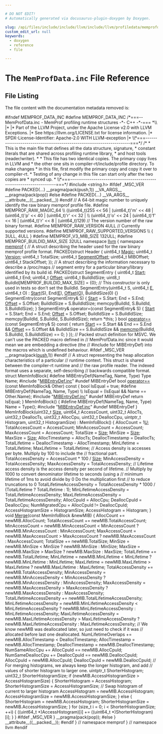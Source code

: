 ```yaml
---

# DO NOT EDIT!
# Automatically generated via docusaurus-plugin-doxygen by Doxygen.

slug: /api/files/include/include/llvm/include/llvm/profiledata/memprofdata-inc
custom_edit_url: null
keywords:
  - doxygen
  - reference
  - file

---
```





# The `MemProfData.inc` File Reference

<DoxygenPage pluginConfig={pluginConfig}>




## File Listing

The file content with the documentation metadata removed is:

<ProgramListing>

<Link id="l00001" /><CodeLine lineNumber="1"><Highlight kind="preprocessor">#ifndef MEMPROF&#95;DATA&#95;INC</Highlight><Highlight kind="normal"></Highlight></CodeLine>
<Link id="l00002" /><CodeLine lineNumber="2"><Highlight kind="normal"></Highlight><Highlight kind="preprocessor">#define MEMPROF&#95;DATA&#95;INC</Highlight><Highlight kind="normal"></Highlight></CodeLine>
<Link id="l00003" /><CodeLine lineNumber="3"><Highlight kind="normal"></Highlight><Highlight kind="comment">/&#42;===-- MemProfData.inc - MemProf profiling runtime structures -&#42;- C++ -&#42;-=== &#42;\\</Highlight></CodeLine>
<Link id="l00004" /><CodeLine lineNumber="4"><Highlight kind="comment">|&#42;</Highlight></CodeLine>
<Link id="l00005" /><CodeLine lineNumber="5"><Highlight kind="comment">|&#42; Part of the LLVM Project, under the Apache License v2.0 with LLVM Exceptions.</Highlight></CodeLine>
<Link id="l00006" /><CodeLine lineNumber="6"><Highlight kind="comment">|&#42; See https://llvm.org/LICENSE.txt for license information.</Highlight></CodeLine>
<Link id="l00007" /><CodeLine lineNumber="7"><Highlight kind="comment">|&#42; SPDX-License-Identifier: Apache-2.0 WITH LLVM-exception</Highlight></CodeLine>
<Link id="l00008" /><CodeLine lineNumber="8"><Highlight kind="comment">|&#42;</Highlight></CodeLine>
<Link id="l00009" /><CodeLine lineNumber="9"><Highlight kind="comment">\\&#42;===----------------------------------------------------------------------===&#42;/</Highlight><Highlight kind="normal"></Highlight></CodeLine>
<Link id="l00010" /><CodeLine lineNumber="10"><Highlight kind="normal"></Highlight><Highlight kind="comment">/&#42;</Highlight></CodeLine>
<Link id="l00011" /><CodeLine lineNumber="11"><Highlight kind="comment"> &#42; This is the main file that defines all the data structure, signature,</Highlight></CodeLine>
<Link id="l00012" /><CodeLine lineNumber="12"><Highlight kind="comment"> &#42; constant literals that are shared across profiling runtime library,</Highlight></CodeLine>
<Link id="l00013" /><CodeLine lineNumber="13"><Highlight kind="comment"> &#42; and host tools (reader/writer).</Highlight></CodeLine>
<Link id="l00014" /><CodeLine lineNumber="14"><Highlight kind="comment"> &#42;</Highlight></CodeLine>
<Link id="l00015" /><CodeLine lineNumber="15"><Highlight kind="comment"> &#42; This file has two identical copies. The primary copy lives in LLVM and</Highlight></CodeLine>
<Link id="l00016" /><CodeLine lineNumber="16"><Highlight kind="comment"> &#42; the other one sits in compiler-rt/include/profile directory. To make changes</Highlight></CodeLine>
<Link id="l00017" /><CodeLine lineNumber="17"><Highlight kind="comment"> &#42; in this file, first modify the primary copy and copy it over to compiler-rt.</Highlight></CodeLine>
<Link id="l00018" /><CodeLine lineNumber="18"><Highlight kind="comment"> &#42; Testing of any change in this file can start only after the two copies are</Highlight></CodeLine>
<Link id="l00019" /><CodeLine lineNumber="19"><Highlight kind="comment"> &#42; synced up.</Highlight></CodeLine>
<Link id="l00020" /><CodeLine lineNumber="20"><Highlight kind="comment"> &#42;</Highlight></CodeLine>
<Link id="l00021" /><CodeLine lineNumber="21"><Highlight kind="comment">\\&#42;===----------------------------------------------------------------------===&#42;/</Highlight><Highlight kind="normal"></Highlight></CodeLine>
<Link id="l00022" /><CodeLine lineNumber="22"><Highlight kind="normal"></Highlight><Highlight kind="preprocessor">#include &lt;string.h&gt;</Highlight><Highlight kind="normal"></Highlight></CodeLine>
<Link id="l00023" /><CodeLine lineNumber="23"><Highlight kind="normal"></Highlight></CodeLine>
<Link id="l00024" /><CodeLine lineNumber="24"><Highlight kind="normal"></Highlight><Highlight kind="preprocessor">#ifdef &#95;MSC&#95;VER</Highlight><Highlight kind="normal"></Highlight></CodeLine>
<Link id="l00025" /><CodeLine lineNumber="25"><Highlight kind="normal"></Highlight><Highlight kind="preprocessor">#define PACKED(...) &#95;&#95;pragma(pack(push,1)) &#95;&#95;VA&#95;ARGS&#95;&#95; &#95;&#95;pragma(pack(pop))</Highlight><Highlight kind="normal"></Highlight></CodeLine>
<Link id="l00026" /><CodeLine lineNumber="26"><Highlight kind="normal"></Highlight><Highlight kind="preprocessor">#else</Highlight><Highlight kind="normal"></Highlight></CodeLine>
<Link id="l00027" /><CodeLine lineNumber="27"><Highlight kind="normal"></Highlight><Highlight kind="preprocessor">#define PACKED(...) &#95;&#95;VA&#95;ARGS&#95;&#95; &#95;&#95;attribute&#95;&#95;((&#95;&#95;packed&#95;&#95;))</Highlight><Highlight kind="normal"></Highlight></CodeLine>
<Link id="l00028" /><CodeLine lineNumber="28"><Highlight kind="normal"></Highlight><Highlight kind="preprocessor">#endif</Highlight><Highlight kind="normal"></Highlight></CodeLine>
<Link id="l00029" /><CodeLine lineNumber="29"><Highlight kind="normal"></Highlight></CodeLine>
<Link id="l00030" /><CodeLine lineNumber="30"><Highlight kind="normal"></Highlight><Highlight kind="comment">// A 64-bit magic number to uniquely identify the raw binary memprof profile file.</Highlight><Highlight kind="normal"></Highlight></CodeLine>
<Link id="l00031" /><CodeLine lineNumber="31"><Highlight kind="normal"></Highlight><Highlight kind="preprocessor">#define MEMPROF&#95;RAW&#95;MAGIC&#95;64                                                                        \\</Highlight></CodeLine>
<Link id="l00032" /><CodeLine lineNumber="32"><Highlight kind="preprocessor">  ((uint64&#95;t)255 &lt;&lt; 56 | (uint64&#95;t)&#39;m&#39; &lt;&lt; 48 | (uint64&#95;t)&#39;p&#39; &lt;&lt; 40 | (uint64&#95;t)&#39;r&#39; &lt;&lt; 32 |          \\</Highlight></CodeLine>
<Link id="l00033" /><CodeLine lineNumber="33"><Highlight kind="preprocessor">   (uint64&#95;t)&#39;o&#39; &lt;&lt; 24 | (uint64&#95;t)&#39;f&#39; &lt;&lt; 16 | (uint64&#95;t)&#39;r&#39; &lt;&lt; 8 | (uint64&#95;t)129)</Highlight><Highlight kind="normal"></Highlight></CodeLine>
<Link id="l00034" /><CodeLine lineNumber="34"><Highlight kind="normal"></Highlight></CodeLine>
<Link id="l00035" /><CodeLine lineNumber="35"><Highlight kind="normal"></Highlight><Highlight kind="comment">// The version number of the raw binary format.</Highlight><Highlight kind="normal"></Highlight></CodeLine>
<Link id="l00036" /><CodeLine lineNumber="36"><Highlight kind="normal"></Highlight><Highlight kind="preprocessor">#define MEMPROF&#95;RAW&#95;VERSION 4ULL</Highlight><Highlight kind="normal"></Highlight></CodeLine>
<Link id="l00037" /><CodeLine lineNumber="37"><Highlight kind="normal"></Highlight></CodeLine>
<Link id="l00038" /><CodeLine lineNumber="38"><Highlight kind="normal"></Highlight><Highlight kind="comment">// Currently supported versions.</Highlight><Highlight kind="normal"></Highlight></CodeLine>
<Link id="l00039" /><CodeLine lineNumber="39"><Highlight kind="normal"></Highlight><Highlight kind="preprocessor">#define MEMPROF&#95;RAW&#95;SUPPORTED&#95;VERSIONS                                         \\</Highlight></CodeLine>
<Link id="l00040" /><CodeLine lineNumber="40"><Highlight kind="preprocessor">  &#123; 3ULL, 4ULL &#125;</Highlight><Highlight kind="normal"></Highlight></CodeLine>
<Link id="l00041" /><CodeLine lineNumber="41"><Highlight kind="normal"></Highlight></CodeLine>
<Link id="l00042" /><CodeLine lineNumber="42"><Highlight kind="normal"></Highlight><Highlight kind="preprocessor">#define MEMPROF&#95;V3&#95;MIB&#95;SIZE 132ULL;</Highlight><Highlight kind="normal"></Highlight></CodeLine>
<Link id="l00043" /><CodeLine lineNumber="43"><Highlight kind="normal"></Highlight></CodeLine>
<Link id="l00044" /><CodeLine lineNumber="44"><Highlight kind="normal"></Highlight><Highlight kind="preprocessor">#define MEMPROF&#95;BUILDID&#95;MAX&#95;SIZE 32ULL</Highlight><Highlight kind="normal"></Highlight></CodeLine>
<Link id="l00045" /><CodeLine lineNumber="45"><Highlight kind="normal"></Highlight></CodeLine>
<Link id="l00046" /><CodeLine lineNumber="46"><Highlight kind="normal"></Highlight><Highlight kind="keyword">namespace </Highlight><Highlight kind="normal"><a href="/docs/api/namespaces/llvm">llvm</a> &#123;</Highlight></CodeLine>
<Link id="l00047" /><CodeLine lineNumber="47"><Highlight kind="normal"></Highlight><Highlight kind="keyword">namespace </Highlight><Highlight kind="normal"><a href="/docs/api/namespaces/llvm/memprof">memprof</a> &#123;</Highlight></CodeLine>
<Link id="l00048" /><CodeLine lineNumber="48"><Highlight kind="normal"></Highlight><Highlight kind="comment">// A struct describing the header used for the raw binary memprof profile format.</Highlight><Highlight kind="normal"></Highlight></CodeLine>
<Link id="l00049" /><CodeLine lineNumber="49"><Highlight kind="normal">PACKED(</Highlight><Highlight kind="keyword">struct</Highlight><Highlight kind="normal"> Header &#123;</Highlight></CodeLine>
<Link id="l00050" /><CodeLine lineNumber="50"><Highlight kind="normal">  uint64&#95;t <a href="/docs/api/namespaces/llvm/indexedcgdata/#a99d1c995c72c1e988f3d595dfd043522">Magic</a>;</Highlight></CodeLine>
<Link id="l00051" /><CodeLine lineNumber="51"><Highlight kind="normal">  uint64&#95;t <a href="/docs/api/namespaces/llvm/#a689a023f54d38d41f6d952cac41ee538">Version</a>;</Highlight></CodeLine>
<Link id="l00052" /><CodeLine lineNumber="52"><Highlight kind="normal">  uint64&#95;t TotalSize;</Highlight></CodeLine>
<Link id="l00053" /><CodeLine lineNumber="53"><Highlight kind="normal">  uint64&#95;t <a href="/docs/api/files/lib/lib/target/lib/target/x86/x86iselloweringcall-cpp/#abdf7cd534c311883094a5534590f3bc1">SegmentOffset</a>;</Highlight></CodeLine>
<Link id="l00054" /><CodeLine lineNumber="54"><Highlight kind="normal">  uint64&#95;t MIBOffset;</Highlight></CodeLine>
<Link id="l00055" /><CodeLine lineNumber="55"><Highlight kind="normal">  uint64&#95;t StackOffset;</Highlight></CodeLine>
<Link id="l00056" /><CodeLine lineNumber="56"><Highlight kind="normal">&#125;);</Highlight></CodeLine>
<Link id="l00057" /><CodeLine lineNumber="57"><Highlight kind="normal"></Highlight></CodeLine>
<Link id="l00058" /><CodeLine lineNumber="58"><Highlight kind="normal"></Highlight><Highlight kind="comment">// A struct describing the information necessary to describe a /proc/maps</Highlight><Highlight kind="normal"></Highlight></CodeLine>
<Link id="l00059" /><CodeLine lineNumber="59"><Highlight kind="normal"></Highlight><Highlight kind="comment">// segment entry for a particular binary/library identified by its build id.</Highlight><Highlight kind="normal"></Highlight></CodeLine>
<Link id="l00060" /><CodeLine lineNumber="60"><Highlight kind="normal">PACKED(</Highlight><Highlight kind="keyword">struct</Highlight><Highlight kind="normal"> SegmentEntry &#123;</Highlight></CodeLine>
<Link id="l00061" /><CodeLine lineNumber="61"><Highlight kind="normal">  uint64&#95;t <a href="/docs/api/namespaces/llvm/memprof/#abee3ddc7c6eb611a3b96fb69489c81caaa6122a65eaa676f700ae68d393054a37">Start</a>;</Highlight></CodeLine>
<Link id="l00062" /><CodeLine lineNumber="62"><Highlight kind="normal">  uint64&#95;t End;</Highlight></CodeLine>
<Link id="l00063" /><CodeLine lineNumber="63"><Highlight kind="normal">  uint64&#95;t <a href="/docs/api/namespaces/llvm/#a05f5b9a11bdcc5feba62899f95dcf878a3134224cba2545bc57954d3b072aebb4">Offset</a>;</Highlight></CodeLine>
<Link id="l00064" /><CodeLine lineNumber="64"><Highlight kind="normal">  uint64&#95;t BuildIdSize;</Highlight></CodeLine>
<Link id="l00065" /><CodeLine lineNumber="65"><Highlight kind="normal">  uint8&#95;t BuildId&#91;MEMPROF&#95;BUILDID&#95;MAX&#95;SIZE&#93; = &#123;0&#125;;</Highlight></CodeLine>
<Link id="l00066" /><CodeLine lineNumber="66"><Highlight kind="normal"></Highlight></CodeLine>
<Link id="l00067" /><CodeLine lineNumber="67"><Highlight kind="normal">  </Highlight><Highlight kind="comment">// This constructor is only used in tests so don&#39;t set the BuildId.</Highlight><Highlight kind="normal"></Highlight></CodeLine>
<Link id="l00068" /><CodeLine lineNumber="68"><Highlight kind="normal">  SegmentEntry(uint64&#95;t S, uint64&#95;t <a href="/docs/api/files/lib/lib/ir/builtingcs-cpp/#abb2b3a60ccc38a28239e19a1646e0c8a">E</a>, uint64&#95;t O)</Highlight></CodeLine>
<Link id="l00069" /><CodeLine lineNumber="69"><Highlight kind="normal">      : <a href="/docs/api/namespaces/llvm/memprof/#abee3ddc7c6eb611a3b96fb69489c81caaa6122a65eaa676f700ae68d393054a37">Start</a>(S), End(<a href="/docs/api/files/lib/lib/ir/builtingcs-cpp/#abb2b3a60ccc38a28239e19a1646e0c8a">E</a>), <a href="/docs/api/namespaces/llvm/#a05f5b9a11bdcc5feba62899f95dcf878a3134224cba2545bc57954d3b072aebb4">Offset</a>(<a href="/docs/api/namespaces/llvm/riscvfencefield/#a147be9e9780c1e33363ea572d4c7b25fa1a33f1d911a725a1f81234a908d03edb">O</a>), BuildIdSize(0) &#123;&#125;</Highlight></CodeLine>
<Link id="l00070" /><CodeLine lineNumber="70"><Highlight kind="normal"></Highlight></CodeLine>
<Link id="l00071" /><CodeLine lineNumber="71"><Highlight kind="normal">  SegmentEntry(</Highlight><Highlight kind="keyword">const</Highlight><Highlight kind="normal"> SegmentEntry&amp; S) &#123;</Highlight></CodeLine>
<Link id="l00072" /><CodeLine lineNumber="72"><Highlight kind="normal">    <a href="/docs/api/namespaces/llvm/memprof/#abee3ddc7c6eb611a3b96fb69489c81caaa6122a65eaa676f700ae68d393054a37">Start</a> = S.Start;</Highlight></CodeLine>
<Link id="l00073" /><CodeLine lineNumber="73"><Highlight kind="normal">    End = S.End;</Highlight></CodeLine>
<Link id="l00074" /><CodeLine lineNumber="74"><Highlight kind="normal">    <a href="/docs/api/namespaces/llvm/#a05f5b9a11bdcc5feba62899f95dcf878a3134224cba2545bc57954d3b072aebb4">Offset</a> = S.Offset;</Highlight></CodeLine>
<Link id="l00075" /><CodeLine lineNumber="75"><Highlight kind="normal">    BuildIdSize = S.BuildIdSize;</Highlight></CodeLine>
<Link id="l00076" /><CodeLine lineNumber="76"><Highlight kind="normal">    memcpy(BuildId, S.BuildId, S.BuildIdSize);</Highlight></CodeLine>
<Link id="l00077" /><CodeLine lineNumber="77"><Highlight kind="normal">  &#125;</Highlight></CodeLine>
<Link id="l00078" /><CodeLine lineNumber="78"><Highlight kind="normal"></Highlight></CodeLine>
<Link id="l00079" /><CodeLine lineNumber="79"><Highlight kind="normal">  SegmentEntry&amp; operator=(</Highlight><Highlight kind="keyword">const</Highlight><Highlight kind="normal"> SegmentEntry&amp; S) &#123;</Highlight></CodeLine>
<Link id="l00080" /><CodeLine lineNumber="80"><Highlight kind="normal">    <a href="/docs/api/namespaces/llvm/memprof/#abee3ddc7c6eb611a3b96fb69489c81caaa6122a65eaa676f700ae68d393054a37">Start</a> = S.Start;</Highlight></CodeLine>
<Link id="l00081" /><CodeLine lineNumber="81"><Highlight kind="normal">    End = S.End;</Highlight></CodeLine>
<Link id="l00082" /><CodeLine lineNumber="82"><Highlight kind="normal">    <a href="/docs/api/namespaces/llvm/#a05f5b9a11bdcc5feba62899f95dcf878a3134224cba2545bc57954d3b072aebb4">Offset</a> = S.Offset;</Highlight></CodeLine>
<Link id="l00083" /><CodeLine lineNumber="83"><Highlight kind="normal">    BuildIdSize = S.BuildIdSize;</Highlight></CodeLine>
<Link id="l00084" /><CodeLine lineNumber="84"><Highlight kind="normal">    memcpy(BuildId, S.BuildId, S.BuildIdSize);</Highlight></CodeLine>
<Link id="l00085" /><CodeLine lineNumber="85"><Highlight kind="normal">    </Highlight><Highlight kind="keywordflow">return</Highlight><Highlight kind="normal"> &#42;</Highlight><Highlight kind="keyword">this</Highlight><Highlight kind="normal">;</Highlight></CodeLine>
<Link id="l00086" /><CodeLine lineNumber="86"><Highlight kind="normal">  &#125;</Highlight></CodeLine>
<Link id="l00087" /><CodeLine lineNumber="87"><Highlight kind="normal"></Highlight></CodeLine>
<Link id="l00088" /><CodeLine lineNumber="88"><Highlight kind="normal">  </Highlight><Highlight kind="keywordtype">bool</Highlight><Highlight kind="normal"> <a href="/docs/api/namespaces/llvm/#a4d812a2dd18aa186c164447e20e348e7">operator==</a>(</Highlight><Highlight kind="keyword">const</Highlight><Highlight kind="normal"> SegmentEntry&amp; S)</Highlight><Highlight kind="keyword"> const </Highlight><Highlight kind="normal">&#123;</Highlight></CodeLine>
<Link id="l00089" /><CodeLine lineNumber="89"><Highlight kind="normal">    </Highlight><Highlight kind="keywordflow">return</Highlight><Highlight kind="normal"> <a href="/docs/api/namespaces/llvm/memprof/#abee3ddc7c6eb611a3b96fb69489c81caaa6122a65eaa676f700ae68d393054a37">Start</a> == S.Start &amp;&amp; End == S.End &amp;&amp; <a href="/docs/api/namespaces/llvm/#a05f5b9a11bdcc5feba62899f95dcf878a3134224cba2545bc57954d3b072aebb4">Offset</a> == S.Offset &amp;&amp;</Highlight></CodeLine>
<Link id="l00090" /><CodeLine lineNumber="90"><Highlight kind="normal">           BuildIdSize == S.BuildIdSize &amp;&amp;</Highlight></CodeLine>
<Link id="l00091" /><CodeLine lineNumber="91"><Highlight kind="normal">           <a href="/docs/api/files/lib/lib/transforms/lib/transforms/scalar/mergeicmps-cpp/#affd23ab4a2fbb796128b383986b7286f">memcmp</a>(BuildId, S.BuildId, S.BuildIdSize) == 0;</Highlight></CodeLine>
<Link id="l00092" /><CodeLine lineNumber="92"><Highlight kind="normal">  &#125;</Highlight></CodeLine>
<Link id="l00093" /><CodeLine lineNumber="93"><Highlight kind="normal">&#125;);</Highlight></CodeLine>
<Link id="l00094" /><CodeLine lineNumber="94"><Highlight kind="normal"></Highlight></CodeLine>
<Link id="l00095" /><CodeLine lineNumber="95"><Highlight kind="normal"></Highlight><Highlight kind="comment">// Packed struct definition for MSVC. We can&#39;t use the PACKED macro defined in</Highlight><Highlight kind="normal"></Highlight></CodeLine>
<Link id="l00096" /><CodeLine lineNumber="96"><Highlight kind="normal"></Highlight><Highlight kind="comment">// MemProfData.inc since it would mean we are embedding a directive (the</Highlight><Highlight kind="normal"></Highlight></CodeLine>
<Link id="l00097" /><CodeLine lineNumber="97"><Highlight kind="normal"></Highlight><Highlight kind="comment">// #include for MIBEntryDef) into the macros which is undefined behaviour.</Highlight><Highlight kind="normal"></Highlight></CodeLine>
<Link id="l00098" /><CodeLine lineNumber="98"><Highlight kind="normal"></Highlight><Highlight kind="preprocessor">#ifdef &#95;MSC&#95;VER</Highlight><Highlight kind="normal"></Highlight></CodeLine>
<Link id="l00099" /><CodeLine lineNumber="99"><Highlight kind="normal">&#95;&#95;pragma(pack(<a href="/docs/api/files/lib/lib/remarks/bitstreamremarkserializer-cpp/#a720622fc32fd2435f7726d832d851ea6">push</a>,1))</Highlight></CodeLine>
<Link id="l00100" /><CodeLine lineNumber="100"><Highlight kind="normal"></Highlight><Highlight kind="preprocessor">#endif</Highlight><Highlight kind="normal"></Highlight></CodeLine>
<Link id="l00101" /><CodeLine lineNumber="101"><Highlight kind="normal"></Highlight></CodeLine>
<Link id="l00102" /><CodeLine lineNumber="102"><Highlight kind="normal"></Highlight><Highlight kind="comment">// A struct representing the heap allocation characteristics of a particular</Highlight><Highlight kind="normal"></Highlight></CodeLine>
<Link id="l00103" /><CodeLine lineNumber="103"><Highlight kind="normal"></Highlight><Highlight kind="comment">// runtime context. This struct is shared between the compiler-rt runtime and</Highlight><Highlight kind="normal"></Highlight></CodeLine>
<Link id="l00104" /><CodeLine lineNumber="104"><Highlight kind="normal"></Highlight><Highlight kind="comment">// the raw profile reader. The indexed format uses a separate, self-describing</Highlight><Highlight kind="normal"></Highlight></CodeLine>
<Link id="l00105" /><CodeLine lineNumber="105"><Highlight kind="normal"></Highlight><Highlight kind="comment">// backwards compatible format.</Highlight><Highlight kind="normal"></Highlight></CodeLine>
<Link id="l00106" /><CodeLine lineNumber="106"><Highlight kind="normal"></Highlight><Highlight kind="keyword">struct </Highlight><Highlight kind="normal">MemInfoBlock&#123;</Highlight></CodeLine>
<Link id="l00107" /><CodeLine lineNumber="107"><Highlight kind="normal"></Highlight></CodeLine>
<Link id="l00108" /><CodeLine lineNumber="108"><Highlight kind="normal"></Highlight><Highlight kind="preprocessor">#define MIBEntryDef(NameTag, Name, Type) Type Name;</Highlight><Highlight kind="normal"></Highlight></CodeLine>
<Link id="l00109" /><CodeLine lineNumber="109"><Highlight kind="normal"></Highlight><Highlight kind="preprocessor">#include &quot;<a href="/docs/api/files/include/include/llvm/include/llvm/profiledata/mibentrydef-inc">MIBEntryDef.inc</a>&quot;</Highlight><Highlight kind="normal"></Highlight></CodeLine>
<Link id="l00110" /><CodeLine lineNumber="110"><Highlight kind="normal"></Highlight><Highlight kind="preprocessor">#undef MIBEntryDef</Highlight><Highlight kind="normal"></Highlight></CodeLine>
<Link id="l00111" /><CodeLine lineNumber="111"><Highlight kind="normal"></Highlight></CodeLine>
<Link id="l00112" /><CodeLine lineNumber="112"><Highlight kind="normal"></Highlight><Highlight kind="keywordtype">bool</Highlight><Highlight kind="normal"> <a href="/docs/api/files/lib/lib/debuginfo/lib/debuginfo/gsym/mergedfunctionsinfo-cpp/#ad5db311411b09e79fcad62e7cee12e6b">operator==</a>(</Highlight><Highlight kind="keyword">const</Highlight><Highlight kind="normal"> MemInfoBlock&amp; Other)</Highlight><Highlight kind="keyword"> const </Highlight><Highlight kind="normal">&#123;</Highlight></CodeLine>
<Link id="l00113" /><CodeLine lineNumber="113"><Highlight kind="normal">  </Highlight><Highlight kind="keywordtype">bool</Highlight><Highlight kind="normal"> IsEqual = </Highlight><Highlight kind="keyword">true</Highlight><Highlight kind="normal">;</Highlight></CodeLine>
<Link id="l00114" /><CodeLine lineNumber="114"><Highlight kind="normal"></Highlight><Highlight kind="preprocessor">#define MIBEntryDef(NameTag, Name, Type) \\</Highlight></CodeLine>
<Link id="l00115" /><CodeLine lineNumber="115"><Highlight kind="preprocessor">  IsEqual = (IsEqual &amp;&amp; Name == Other.Name);</Highlight><Highlight kind="normal"></Highlight></CodeLine>
<Link id="l00116" /><CodeLine lineNumber="116"><Highlight kind="normal"></Highlight><Highlight kind="preprocessor">#include &quot;<a href="/docs/api/files/include/include/llvm/include/llvm/profiledata/mibentrydef-inc">MIBEntryDef.inc</a>&quot;</Highlight><Highlight kind="normal"></Highlight></CodeLine>
<Link id="l00117" /><CodeLine lineNumber="117"><Highlight kind="normal"></Highlight><Highlight kind="preprocessor">#undef MIBEntryDef</Highlight><Highlight kind="normal"></Highlight></CodeLine>
<Link id="l00118" /><CodeLine lineNumber="118"><Highlight kind="normal">  </Highlight><Highlight kind="keywordflow">return</Highlight><Highlight kind="normal"> IsEqual;</Highlight></CodeLine>
<Link id="l00119" /><CodeLine lineNumber="119"><Highlight kind="normal">&#125;</Highlight></CodeLine>
<Link id="l00120" /><CodeLine lineNumber="120"><Highlight kind="normal"></Highlight></CodeLine>
<Link id="l00121" /><CodeLine lineNumber="121"><Highlight kind="normal">MemInfoBlock() &#123;</Highlight></CodeLine>
<Link id="l00122" /><CodeLine lineNumber="122"><Highlight kind="normal"></Highlight><Highlight kind="preprocessor">#define MIBEntryDef(NameTag, Name, Type) Name = Type();</Highlight><Highlight kind="normal"></Highlight></CodeLine>
<Link id="l00123" /><CodeLine lineNumber="123"><Highlight kind="normal"></Highlight><Highlight kind="preprocessor">#include &quot;<a href="/docs/api/files/include/include/llvm/include/llvm/profiledata/mibentrydef-inc">MIBEntryDef.inc</a>&quot;</Highlight><Highlight kind="normal"></Highlight></CodeLine>
<Link id="l00124" /><CodeLine lineNumber="124"><Highlight kind="normal"></Highlight><Highlight kind="preprocessor">#undef MIBEntryDef</Highlight><Highlight kind="normal"></Highlight></CodeLine>
<Link id="l00125" /><CodeLine lineNumber="125"><Highlight kind="normal">&#125;</Highlight></CodeLine>
<Link id="l00126" /><CodeLine lineNumber="126"><Highlight kind="normal"></Highlight></CodeLine>
<Link id="l00127" /><CodeLine lineNumber="127"><Highlight kind="normal">MemInfoBlock(uint32&#95;t <a href="/docs/api/files/lib/lib/analysis/inlineorder-cpp/#a7ee6f0cb51c3b9056199e9a0001fe8c3a6f6cb72d544962fa333e2e34ce64f719">Size</a>, uint64&#95;t AccessCount, uint32&#95;t AllocTs,</Highlight></CodeLine>
<Link id="l00128" /><CodeLine lineNumber="128"><Highlight kind="normal">             uint32&#95;t DeallocTs, uint32&#95;t AllocCpu, uint32&#95;t DeallocCpu,</Highlight></CodeLine>
<Link id="l00129" /><CodeLine lineNumber="129"><Highlight kind="normal">             uintptr&#95;t Histogram, uint32&#95;t HistogramSize)</Highlight></CodeLine>
<Link id="l00130" /><CodeLine lineNumber="130"><Highlight kind="normal">    : MemInfoBlock() &#123;</Highlight></CodeLine>
<Link id="l00131" /><CodeLine lineNumber="131"><Highlight kind="normal">  AllocCount = 1<a href="/docs/api/namespaces/llvm/m68k/#ab3a288f2953d8eca3e363959fc2cf38ea4c614360da93c0a041b22e537de151eb">U</a>;</Highlight></CodeLine>
<Link id="l00132" /><CodeLine lineNumber="132"><Highlight kind="normal">  TotalAccessCount = AccessCount;</Highlight></CodeLine>
<Link id="l00133" /><CodeLine lineNumber="133"><Highlight kind="normal">  MinAccessCount = AccessCount;</Highlight></CodeLine>
<Link id="l00134" /><CodeLine lineNumber="134"><Highlight kind="normal">  MaxAccessCount = AccessCount;</Highlight></CodeLine>
<Link id="l00135" /><CodeLine lineNumber="135"><Highlight kind="normal">  TotalSize = <a href="/docs/api/files/lib/lib/analysis/inlineorder-cpp/#a7ee6f0cb51c3b9056199e9a0001fe8c3a6f6cb72d544962fa333e2e34ce64f719">Size</a>;</Highlight></CodeLine>
<Link id="l00136" /><CodeLine lineNumber="136"><Highlight kind="normal">  MinSize = <a href="/docs/api/files/lib/lib/analysis/inlineorder-cpp/#a7ee6f0cb51c3b9056199e9a0001fe8c3a6f6cb72d544962fa333e2e34ce64f719">Size</a>;</Highlight></CodeLine>
<Link id="l00137" /><CodeLine lineNumber="137"><Highlight kind="normal">  MaxSize = <a href="/docs/api/files/lib/lib/analysis/inlineorder-cpp/#a7ee6f0cb51c3b9056199e9a0001fe8c3a6f6cb72d544962fa333e2e34ce64f719">Size</a>;</Highlight></CodeLine>
<Link id="l00138" /><CodeLine lineNumber="138"><Highlight kind="normal">  AllocTimestamp = AllocTs;</Highlight></CodeLine>
<Link id="l00139" /><CodeLine lineNumber="139"><Highlight kind="normal">  DeallocTimestamp = DeallocTs;</Highlight></CodeLine>
<Link id="l00140" /><CodeLine lineNumber="140"><Highlight kind="normal">  TotalLifetime = DeallocTimestamp - AllocTimestamp;</Highlight></CodeLine>
<Link id="l00141" /><CodeLine lineNumber="141"><Highlight kind="normal">  MinLifetime = TotalLifetime;</Highlight></CodeLine>
<Link id="l00142" /><CodeLine lineNumber="142"><Highlight kind="normal">  MaxLifetime = TotalLifetime;</Highlight></CodeLine>
<Link id="l00143" /><CodeLine lineNumber="143"><Highlight kind="normal">  </Highlight><Highlight kind="comment">// Access density is accesses per byte. Multiply by 100 to include the</Highlight><Highlight kind="normal"></Highlight></CodeLine>
<Link id="l00144" /><CodeLine lineNumber="144"><Highlight kind="normal">  </Highlight><Highlight kind="comment">// fractional part.</Highlight><Highlight kind="normal"></Highlight></CodeLine>
<Link id="l00145" /><CodeLine lineNumber="145"><Highlight kind="normal">  TotalAccessDensity = AccessCount &#42; 100 / <a href="/docs/api/files/lib/lib/analysis/inlineorder-cpp/#a7ee6f0cb51c3b9056199e9a0001fe8c3a6f6cb72d544962fa333e2e34ce64f719">Size</a>;</Highlight></CodeLine>
<Link id="l00146" /><CodeLine lineNumber="146"><Highlight kind="normal">  MinAccessDensity = TotalAccessDensity;</Highlight></CodeLine>
<Link id="l00147" /><CodeLine lineNumber="147"><Highlight kind="normal">  MaxAccessDensity = TotalAccessDensity;</Highlight></CodeLine>
<Link id="l00148" /><CodeLine lineNumber="148"><Highlight kind="normal">  </Highlight><Highlight kind="comment">// Lifetime access density is the access density per second of lifetime.</Highlight><Highlight kind="normal"></Highlight></CodeLine>
<Link id="l00149" /><CodeLine lineNumber="149"><Highlight kind="normal">  </Highlight><Highlight kind="comment">// Multiply by 1000 to convert denominator lifetime to seconds (using a</Highlight><Highlight kind="normal"></Highlight></CodeLine>
<Link id="l00150" /><CodeLine lineNumber="150"><Highlight kind="normal">  </Highlight><Highlight kind="comment">// minimum lifetime of 1ms to avoid divide by 0 Do the multiplication first</Highlight><Highlight kind="normal"></Highlight></CodeLine>
<Link id="l00151" /><CodeLine lineNumber="151"><Highlight kind="normal">  </Highlight><Highlight kind="comment">// to reduce truncations to 0</Highlight><Highlight kind="normal"></Highlight></CodeLine>
<Link id="l00152" /><CodeLine lineNumber="152"><Highlight kind="normal">  TotalLifetimeAccessDensity =</Highlight></CodeLine>
<Link id="l00153" /><CodeLine lineNumber="153"><Highlight kind="normal">      TotalAccessDensity &#42; 1000 / (TotalLifetime ? TotalLifetime : 1);</Highlight></CodeLine>
<Link id="l00154" /><CodeLine lineNumber="154"><Highlight kind="normal">  MinLifetimeAccessDensity = TotalLifetimeAccessDensity;</Highlight></CodeLine>
<Link id="l00155" /><CodeLine lineNumber="155"><Highlight kind="normal">  MaxLifetimeAccessDensity = TotalLifetimeAccessDensity;</Highlight></CodeLine>
<Link id="l00156" /><CodeLine lineNumber="156"><Highlight kind="normal">  AllocCpuId = AllocCpu;</Highlight></CodeLine>
<Link id="l00157" /><CodeLine lineNumber="157"><Highlight kind="normal">  DeallocCpuId = DeallocCpu;</Highlight></CodeLine>
<Link id="l00158" /><CodeLine lineNumber="158"><Highlight kind="normal">  NumMigratedCpu = AllocCpuId != DeallocCpuId;</Highlight></CodeLine>
<Link id="l00159" /><CodeLine lineNumber="159"><Highlight kind="normal">  AccessHistogramSize = HistogramSize;</Highlight></CodeLine>
<Link id="l00160" /><CodeLine lineNumber="160"><Highlight kind="normal">  AccessHistogram = Histogram;</Highlight></CodeLine>
<Link id="l00161" /><CodeLine lineNumber="161"><Highlight kind="normal">&#125;</Highlight></CodeLine>
<Link id="l00162" /><CodeLine lineNumber="162"><Highlight kind="normal"></Highlight></CodeLine>
<Link id="l00163" /><CodeLine lineNumber="163"><Highlight kind="normal"></Highlight><Highlight kind="keywordtype">void</Highlight><Highlight kind="normal"> <a href="/docs/api/files/lib/lib/target/lib/target/amdgpu/r600clausemergepass-cpp/#aba99928790de45fa7aa12b47fbd828ff">Merge</a>(</Highlight><Highlight kind="keyword">const</Highlight><Highlight kind="normal"> MemInfoBlock &amp;newMIB) &#123;</Highlight></CodeLine>
<Link id="l00164" /><CodeLine lineNumber="164"><Highlight kind="normal">  AllocCount += newMIB.AllocCount;</Highlight></CodeLine>
<Link id="l00165" /><CodeLine lineNumber="165"><Highlight kind="normal"></Highlight></CodeLine>
<Link id="l00166" /><CodeLine lineNumber="166"><Highlight kind="normal">  TotalAccessCount += newMIB.TotalAccessCount;</Highlight></CodeLine>
<Link id="l00167" /><CodeLine lineNumber="167"><Highlight kind="normal">  MinAccessCount = newMIB.MinAccessCount &lt; MinAccessCount ? newMIB.MinAccessCount : MinAccessCount;</Highlight></CodeLine>
<Link id="l00168" /><CodeLine lineNumber="168"><Highlight kind="normal">  MaxAccessCount = newMIB.MaxAccessCount &gt; MaxAccessCount ? newMIB.MaxAccessCount : MaxAccessCount;</Highlight></CodeLine>
<Link id="l00169" /><CodeLine lineNumber="169"><Highlight kind="normal"></Highlight></CodeLine>
<Link id="l00170" /><CodeLine lineNumber="170"><Highlight kind="normal">  TotalSize += newMIB.TotalSize;</Highlight></CodeLine>
<Link id="l00171" /><CodeLine lineNumber="171"><Highlight kind="normal">  MinSize = newMIB.MinSize &lt; MinSize ? newMIB.MinSize : MinSize;</Highlight></CodeLine>
<Link id="l00172" /><CodeLine lineNumber="172"><Highlight kind="normal">  MaxSize = newMIB.MaxSize &gt; MaxSize ? newMIB.MaxSize : MaxSize;</Highlight></CodeLine>
<Link id="l00173" /><CodeLine lineNumber="173"><Highlight kind="normal"></Highlight></CodeLine>
<Link id="l00174" /><CodeLine lineNumber="174"><Highlight kind="normal">  TotalLifetime += newMIB.TotalLifetime;</Highlight></CodeLine>
<Link id="l00175" /><CodeLine lineNumber="175"><Highlight kind="normal">  MinLifetime = newMIB.MinLifetime &lt; MinLifetime ? newMIB.MinLifetime : MinLifetime;</Highlight></CodeLine>
<Link id="l00176" /><CodeLine lineNumber="176"><Highlight kind="normal">  MaxLifetime = newMIB.MaxLifetime &gt; MaxLifetime ? newMIB.MaxLifetime : MaxLifetime;</Highlight></CodeLine>
<Link id="l00177" /><CodeLine lineNumber="177"><Highlight kind="normal"></Highlight></CodeLine>
<Link id="l00178" /><CodeLine lineNumber="178"><Highlight kind="normal">  TotalAccessDensity += newMIB.TotalAccessDensity;</Highlight></CodeLine>
<Link id="l00179" /><CodeLine lineNumber="179"><Highlight kind="normal">  MinAccessDensity = newMIB.MinAccessDensity &lt; MinAccessDensity</Highlight></CodeLine>
<Link id="l00180" /><CodeLine lineNumber="180"><Highlight kind="normal">                         ? newMIB.MinAccessDensity</Highlight></CodeLine>
<Link id="l00181" /><CodeLine lineNumber="181"><Highlight kind="normal">                         : MinAccessDensity;</Highlight></CodeLine>
<Link id="l00182" /><CodeLine lineNumber="182"><Highlight kind="normal">  MaxAccessDensity = newMIB.MaxAccessDensity &gt; MaxAccessDensity</Highlight></CodeLine>
<Link id="l00183" /><CodeLine lineNumber="183"><Highlight kind="normal">                         ? newMIB.MaxAccessDensity</Highlight></CodeLine>
<Link id="l00184" /><CodeLine lineNumber="184"><Highlight kind="normal">                         : MaxAccessDensity;</Highlight></CodeLine>
<Link id="l00185" /><CodeLine lineNumber="185"><Highlight kind="normal"></Highlight></CodeLine>
<Link id="l00186" /><CodeLine lineNumber="186"><Highlight kind="normal">  TotalLifetimeAccessDensity += newMIB.TotalLifetimeAccessDensity;</Highlight></CodeLine>
<Link id="l00187" /><CodeLine lineNumber="187"><Highlight kind="normal">  MinLifetimeAccessDensity =</Highlight></CodeLine>
<Link id="l00188" /><CodeLine lineNumber="188"><Highlight kind="normal">      newMIB.MinLifetimeAccessDensity &lt; MinLifetimeAccessDensity</Highlight></CodeLine>
<Link id="l00189" /><CodeLine lineNumber="189"><Highlight kind="normal">          ? newMIB.MinLifetimeAccessDensity</Highlight></CodeLine>
<Link id="l00190" /><CodeLine lineNumber="190"><Highlight kind="normal">          : MinLifetimeAccessDensity;</Highlight></CodeLine>
<Link id="l00191" /><CodeLine lineNumber="191"><Highlight kind="normal">  MaxLifetimeAccessDensity =</Highlight></CodeLine>
<Link id="l00192" /><CodeLine lineNumber="192"><Highlight kind="normal">      newMIB.MaxLifetimeAccessDensity &gt; MaxLifetimeAccessDensity</Highlight></CodeLine>
<Link id="l00193" /><CodeLine lineNumber="193"><Highlight kind="normal">          ? newMIB.MaxLifetimeAccessDensity</Highlight></CodeLine>
<Link id="l00194" /><CodeLine lineNumber="194"><Highlight kind="normal">          : MaxLifetimeAccessDensity;</Highlight></CodeLine>
<Link id="l00195" /><CodeLine lineNumber="195"><Highlight kind="normal"></Highlight></CodeLine>
<Link id="l00196" /><CodeLine lineNumber="196"><Highlight kind="normal">  </Highlight><Highlight kind="comment">// We know newMIB was deallocated later, so just need to check if it was</Highlight><Highlight kind="normal"></Highlight></CodeLine>
<Link id="l00197" /><CodeLine lineNumber="197"><Highlight kind="normal">  </Highlight><Highlight kind="comment">// allocated before last one deallocated.</Highlight><Highlight kind="normal"></Highlight></CodeLine>
<Link id="l00198" /><CodeLine lineNumber="198"><Highlight kind="normal">  NumLifetimeOverlaps += newMIB.AllocTimestamp &lt; DeallocTimestamp;</Highlight></CodeLine>
<Link id="l00199" /><CodeLine lineNumber="199"><Highlight kind="normal">  AllocTimestamp = newMIB.AllocTimestamp;</Highlight></CodeLine>
<Link id="l00200" /><CodeLine lineNumber="200"><Highlight kind="normal">  DeallocTimestamp = newMIB.DeallocTimestamp;</Highlight></CodeLine>
<Link id="l00201" /><CodeLine lineNumber="201"><Highlight kind="normal"></Highlight></CodeLine>
<Link id="l00202" /><CodeLine lineNumber="202"><Highlight kind="normal">  NumSameAllocCpu += AllocCpuId == newMIB.AllocCpuId;</Highlight></CodeLine>
<Link id="l00203" /><CodeLine lineNumber="203"><Highlight kind="normal">  NumSameDeallocCpu += DeallocCpuId == newMIB.DeallocCpuId;</Highlight></CodeLine>
<Link id="l00204" /><CodeLine lineNumber="204"><Highlight kind="normal">  AllocCpuId = newMIB.AllocCpuId;</Highlight></CodeLine>
<Link id="l00205" /><CodeLine lineNumber="205"><Highlight kind="normal">  DeallocCpuId = newMIB.DeallocCpuId;</Highlight></CodeLine>
<Link id="l00206" /><CodeLine lineNumber="206"><Highlight kind="normal"></Highlight></CodeLine>
<Link id="l00207" /><CodeLine lineNumber="207"><Highlight kind="normal">  </Highlight><Highlight kind="comment">// For merging histograms, we always keep the longer histogram, and add</Highlight><Highlight kind="normal"></Highlight></CodeLine>
<Link id="l00208" /><CodeLine lineNumber="208"><Highlight kind="normal">  </Highlight><Highlight kind="comment">// values of shorter histogram to larger one.</Highlight><Highlight kind="normal"></Highlight></CodeLine>
<Link id="l00209" /><CodeLine lineNumber="209"><Highlight kind="normal">  uintptr&#95;t ShorterHistogram;</Highlight></CodeLine>
<Link id="l00210" /><CodeLine lineNumber="210"><Highlight kind="normal">  uint32&#95;t ShorterHistogramSize;</Highlight></CodeLine>
<Link id="l00211" /><CodeLine lineNumber="211"><Highlight kind="normal">  </Highlight><Highlight kind="keywordflow">if</Highlight><Highlight kind="normal"> (newMIB.AccessHistogramSize &gt; AccessHistogramSize) &#123;</Highlight></CodeLine>
<Link id="l00212" /><CodeLine lineNumber="212"><Highlight kind="normal">    ShorterHistogram = AccessHistogram;</Highlight></CodeLine>
<Link id="l00213" /><CodeLine lineNumber="213"><Highlight kind="normal">    ShorterHistogramSize = AccessHistogramSize;</Highlight></CodeLine>
<Link id="l00214" /><CodeLine lineNumber="214"><Highlight kind="normal">    </Highlight><Highlight kind="comment">// Swap histogram of current to larger histogram</Highlight><Highlight kind="normal"></Highlight></CodeLine>
<Link id="l00215" /><CodeLine lineNumber="215"><Highlight kind="normal">    AccessHistogram = newMIB.AccessHistogram;</Highlight></CodeLine>
<Link id="l00216" /><CodeLine lineNumber="216"><Highlight kind="normal">    AccessHistogramSize = newMIB.AccessHistogramSize;</Highlight></CodeLine>
<Link id="l00217" /><CodeLine lineNumber="217"><Highlight kind="normal">  &#125; </Highlight><Highlight kind="keywordflow">else</Highlight><Highlight kind="normal"> &#123;</Highlight></CodeLine>
<Link id="l00218" /><CodeLine lineNumber="218"><Highlight kind="normal">    ShorterHistogram = newMIB.AccessHistogram;</Highlight></CodeLine>
<Link id="l00219" /><CodeLine lineNumber="219"><Highlight kind="normal">    ShorterHistogramSize = newMIB.AccessHistogramSize;</Highlight></CodeLine>
<Link id="l00220" /><CodeLine lineNumber="220"><Highlight kind="normal">  &#125;</Highlight></CodeLine>
<Link id="l00221" /><CodeLine lineNumber="221"><Highlight kind="normal">  </Highlight><Highlight kind="keywordflow">for</Highlight><Highlight kind="normal"> (</Highlight><Highlight kind="keywordtype">size&#95;t</Highlight><Highlight kind="normal"> i = 0; i &lt; ShorterHistogramSize; ++i) &#123;</Highlight></CodeLine>
<Link id="l00222" /><CodeLine lineNumber="222"><Highlight kind="normal">    ((uint64&#95;t &#42;)AccessHistogram)&#91;i&#93; += ((uint64&#95;t &#42;)ShorterHistogram)&#91;i&#93;;</Highlight></CodeLine>
<Link id="l00223" /><CodeLine lineNumber="223"><Highlight kind="normal">  &#125;</Highlight></CodeLine>
<Link id="l00224" /><CodeLine lineNumber="224"><Highlight kind="normal">&#125;</Highlight></CodeLine>
<Link id="l00225" /><CodeLine lineNumber="225"><Highlight kind="normal"></Highlight></CodeLine>
<Link id="l00226" /><CodeLine lineNumber="226"><Highlight kind="normal"></Highlight><Highlight kind="preprocessor">#ifdef &#95;MSC&#95;VER</Highlight><Highlight kind="normal"></Highlight></CodeLine>
<Link id="l00227" /><CodeLine lineNumber="227"><Highlight kind="normal">&#125; &#95;&#95;pragma(pack(pop));</Highlight></CodeLine>
<Link id="l00228" /><CodeLine lineNumber="228"><Highlight kind="normal"></Highlight><Highlight kind="preprocessor">#else</Highlight><Highlight kind="normal"></Highlight></CodeLine>
<Link id="l00229" /><CodeLine lineNumber="229"><Highlight kind="normal">&#125; &#95;&#95;attribute&#95;&#95;((&#95;&#95;packed&#95;&#95;));</Highlight></CodeLine>
<Link id="l00230" /><CodeLine lineNumber="230"><Highlight kind="normal"></Highlight><Highlight kind="preprocessor">#endif</Highlight><Highlight kind="normal"></Highlight></CodeLine>
<Link id="l00231" /><CodeLine lineNumber="231"><Highlight kind="normal"></Highlight></CodeLine>
<Link id="l00232" /><CodeLine lineNumber="232"><Highlight kind="normal">&#125; </Highlight><Highlight kind="comment">// namespace memprof</Highlight><Highlight kind="normal"></Highlight></CodeLine>
<Link id="l00233" /><CodeLine lineNumber="233"><Highlight kind="normal">&#125; </Highlight><Highlight kind="comment">// namespace llvm</Highlight><Highlight kind="normal"></Highlight></CodeLine>
<Link id="l00234" /><CodeLine lineNumber="234"><Highlight kind="normal"></Highlight></CodeLine>
<Link id="l00235" /><CodeLine lineNumber="235"><Highlight kind="normal"></Highlight><Highlight kind="preprocessor">#endif</Highlight></CodeLine>

</ProgramListing>


</DoxygenPage>
